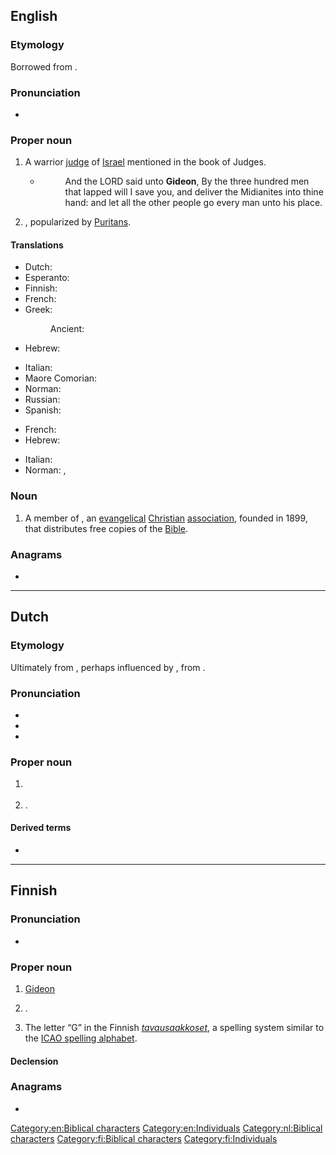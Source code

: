 {{also|GIDEON}}
==English==

===Etymology===
Borrowed from {{bor|en|he|גִּדְעוֹן||Gideon|tr=gid'ón}}.

===Pronunciation===
* {{a|US}} {{IPA|en|/ˈɡɪd.i.ən/}}

===Proper noun===
{{en-proper noun}}

# A warrior [[judge]] of [[Israel]] mentioned in the book of Judges.
#* {{RQ:Authorized Version|Judges|7|7}}
#*: And the LORD said unto '''Gideon''', By the three hundred men that lapped will I save you, and deliver the Midianites into thine hand: and let all the other people go every man unto his place.
# {{given name|en|male|from=Hebrew}}, popularized by [[Puritan]]s.

====Translations====
{{trans-top|biblical character}}
* Dutch: {{t+|nl|Gideon}}
* Esperanto: {{t|eo|Gideon}}
* Finnish: {{t|fi|Gideon}}
* French: {{t|fr|Gédéon}}
* Greek:
*: Ancient: {{t|grc|Γεδεών|m}}
* Hebrew: {{t|he|גִּדְעוֹן|tr=gid'ón}}
{{trans-mid}}
* Italian: {{t+|it|Gedeone}}
* Maore Comorian: {{t|swb|Jideoni}}
* Norman: {{t|nrf|Gudgion|m}}
* Russian: {{t|ru|Гедео́н|m}}
* Spanish: {{t|es|Gedeón}}
{{trans-bottom}}

{{trans-top|male given name}}
* French: {{t|fr|Gédéon}}
* Hebrew: {{t|he|גִּדְעוֹן|tr=gid׳ón}}
{{trans-mid}}
* Italian: {{t+|it|Gedeone}}
* Norman: {{t|nrf|Gudgion|m}}, {{t|nrf|Gédéon|m}}
{{trans-bottom}}

===Noun===
{{en-noun}}

# {{lb|en|religion}} A member of {{w|Gideons International}}, an [[evangelical]] [[Christian]] [[association]], founded in 1899, that distributes free copies of the [[Bible]].

===Anagrams===
* {{anagrams|en|a=degino|doeing}}

[[Category:en:Biblical characters]]
[[Category:en:Individuals]]

----

==Dutch==

===Etymology===
Ultimately from {{der|nl|hbo|גִּדְעוֹן||smasher, feller}}, perhaps influenced by {{der|nl|la|Gedeon}}, from {{der|nl|grc|Γεδεων}}.

===Pronunciation===
* {{IPA|nl|/ˈɣi.deːˌɔn/}}
* {{audio|nl|Nl-Gideon.ogg|Audio}}
* {{hyphenation|nl|Gi|de|on}}

===Proper noun===
{{nl-proper noun|m}}

# {{l|en|Gideon}} {{gloss|biblical character}}
# {{given name|nl|male}}.

====Derived terms====
* {{l|nl|gideonsbende}}

[[Category:nl:Biblical characters]]

----

==Finnish==

===Pronunciation===
* {{fi-IPA}}

===Proper noun===
{{fi-proper noun}}

# [[#English|Gideon]] {{gloss|biblical character}}
# {{lb|fi|rare}} {{given name|fi|male}}.
# The letter “G” in the Finnish ''[[tavausaakkoset]]'', a spelling system similar to the [[ICAO spelling alphabet]].

====Declension====
{{fi-decl-risti|Gideon|||a|i=0}}

===Anagrams===
* {{anagrams|fi|a=degino|dogien}}

[[Category:fi:Biblical characters]]
[[Category:fi:Individuals]]